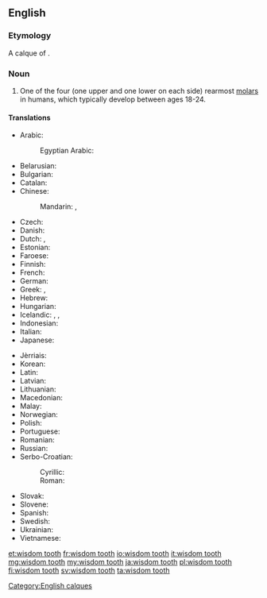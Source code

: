 ==English==
{{wikipedia}}

===Etymology===
A calque of {{etyl|la|-}} {{term|dens sapientae|dēns sapientiae|lang=la}}.

===Noun===
{{en-noun|head=[[wisdom]] [[tooth]]|wisdom teeth}}

# {{context|dentistry|lang=en}} One of the four (one upper and one lower on each side) rearmost [[molar]]s in humans, which typically develop between ages 18-24.

====Translations====
{{trans-top|rearmost molar in humans}}
* Arabic: {{t|ar|درس العقل|m|tr=dirs al-ʿaql|sc=Arab}}
*: Egyptian Arabic: {{t|arz|درس العقل|m|tr=ders el-ʿaʾl|sc=Arab}}
* Belarusian: {{t|be|зуб му́драсці|m|sc=Cyrl}}
* Bulgarian: {{t+|bg|мъдре́ц|m}}
* Catalan: {{t|ca|queixal del seny|m}}
* Chinese:
*: Mandarin: {{t|cmn|智齒|sc=Hani}}, {{t+|cmn|智齿|tr=zhìchǐ|sc=Hani}}
* Czech: {{t|cs|zub moudrosti|m}}
* Danish: {{t|da|visdomstand}}
* Dutch: {{t|nl|verstandskies|m}}, {{qualifier|Belgium}} {{t|nl|wijsheidstand|m}}
* Estonian: {{t|et|tarkusehammas}}
* Faroese: {{t|fo|vísdómsjakslur|m}}
* Finnish: {{t+|fi|viisaudenhammas}}
* French: {{t+|fr|dent de sagesse|f}}
* German: {{t+|de|Weisheitszahn|m}}
* Greek: {{t+|el|φρονιμίτης|m}}, {{t|el|σωφρονιστήρας|m}}
* Hebrew: {{t|he|שן בינה|f|tr=shen bina}}
* Hungarian: {{t+|hu|bölcsességfog}}
* Icelandic: {{t|is|endajaxl|m}}, {{t+|is|vísdómstönn|f}}, {{t|is|geirjaxl|m}}
* Indonesian: {{t+|id|gigi bungsu}}
* Italian: {{t|it|dente del giudizio|m}}
* Japanese: {{t|ja|親知らず|tr=おやしらず, oya-shirazu}}
{{trans-mid}}
* Jèrriais: {{t|roa-jer|dent d'sagesse|f}}
* Korean: {{t|ko|사랑니|tr=salangni|sc=Kore}}
* Latin: {{t|la|dēns sapientiae|m}}
* Latvian: {{t|lv|gudrības zobs|m}}
* Lithuanian: {{t|lt|išminties dantis|m}}
* Macedonian: {{t|mk|у́мник|m}}
* Malay: {{t|ms|gigi bongsu}}
* Norwegian: {{t|no|visdomstann|m}}
* Polish: {{t|pl|ząb mądrości|m}}
* Portuguese: {{t+|pt|siso|m}}
* Romanian: {{t+|ro|măsea de minte|f}}
* Russian: {{t|ru|зуб му́дрости|m}}
* Serbo-Croatian:
*: Cyrillic: {{t|sh|умњак|m|sc=Cyrl}}
*: Roman: {{t|sh|umnjak|m|sc=Latn}}
* Slovak: {{t|sk|zub múdrosti|m}}
* Slovene: {{t|sl|modrostni zob|m}}
* Spanish: {{t|es|muela del juicio|f}}
* Swedish: {{t+|sv|visdomstand|c}}
* Ukrainian: {{t|uk|зуб му́дрості|m|sc=Cyrl}}
* Vietnamese: {{t+|vi|răng khôn}}
{{trans-bottom}}

[[Category:English calques]]

[[et:wisdom tooth]]
[[fr:wisdom tooth]]
[[io:wisdom tooth]]
[[it:wisdom tooth]]
[[mg:wisdom tooth]]
[[my:wisdom tooth]]
[[ja:wisdom tooth]]
[[pl:wisdom tooth]]
[[fi:wisdom tooth]]
[[sv:wisdom tooth]]
[[ta:wisdom tooth]]